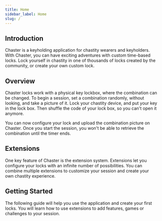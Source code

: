 ```yaml
---
title: Home
sidebar_label: Home
slug: /
---
```

## Introduction

Chaster is a keyholding application for chastity wearers and keyholders. With Chaster, you can have exciting adventures with custom time-based locks. Lock yourself in chastity in one of thousands of locks created by the community, or create your own custom lock.

## Overview

Chaster locks work with a physical key lockbox, where the combination can be changed. To begin a session, set a combination randomly, without looking, and take a picture of it. Lock your chastity device, and put your key in the lock box. Then shuffle the code of your lock box, so you can't open it anymore.

You can now configure your lock and upload the combination picture on Chaster. Once you start the session, you won't be able to retrieve the combination until the timer ends.

## Extensions

One key feature of Chaster is the extension system. Extensions let you configure your locks with an infinite number of possibilities. You can combine multiple extensions to customize your session and create your own chastity experience.

## Getting Started

The following guide will help you use the application and create your first locks. You will learn how to use extensions to add features, games or challenges to your session.